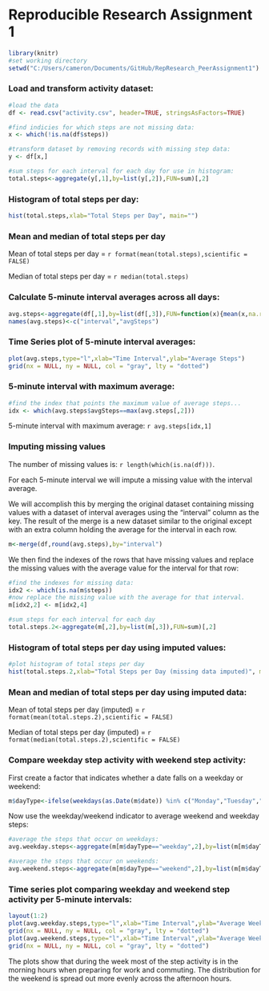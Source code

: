Reproducible Research Assignment 1
========================================================
```r
library(knitr)
#set working directory
setwd("C:/Users/cameron/Documents/GitHub/RepResearch_PeerAssignment1")
```
### Load and transform activity dataset:
``` r
#load the data
df <- read.csv("activity.csv", header=TRUE, stringsAsFactors=TRUE)

#find indicies for which steps are not missing data:
x <- which(!is.na(df$steps))

#transform dataset by removing records with missing step data:
y <- df[x,]

#sum steps for each interval for each day for use in histogram:
total.steps<-aggregate(y[,1],by=list(y[,2]),FUN=sum)[,2]
```
### Histogram of total steps per day:
```r
hist(total.steps,xlab="Total Steps per Day", main="")
```
### Mean and median of total steps per day

Mean of total steps per day = `r format(mean(total.steps),scientific = FALSE)`

Median of total steps per day = `r median(total.steps)`

### Calculate 5-minute interval averages across all days:
```r
avg.steps<-aggregate(df[,1],by=list(df[,3]),FUN=function(x){mean(x,na.rm=TRUE)})
names(avg.steps)<-c("interval","avgSteps")
```
### Time Series plot of 5-minute interval averages:
```r
plot(avg.steps,type="l",xlab="Time Interval",ylab="Average Steps")
grid(nx = NULL, ny = NULL, col = "gray", lty = "dotted")
```
### 5-minute interval with maximum average:
```r
#find the index that points the maximum value of average steps...
idx <- which(avg.steps$avgSteps==max(avg.steps[,2]))
```
5-minute interval with maximum average: `r avg.steps[idx,1]`

### Imputing missing values
The number of missing values is: `r length(which(is.na(df)))`.

For each 5-minute interval we will impute a missing value with the interval average.

We will accomplish this by merging the original dataset containing missing values with a dataset of interval averages using the "interval" column as the key. The result of the merge is a new dataset similar to the original except with an extra column holding the average for the interval in each row.
```r
m<-merge(df,round(avg.steps),by="interval")
```
We then find the indexes of the rows that have missing values and replace the missing values with the average value for the interval for that row:
```r
#find the indexes for missing data:
idx2 <- which(is.na(m$steps))
#now replace the missing value with the average for that interval.
m[idx2,2] <- m[idx2,4]

#sum steps for each interval for each day
total.steps.2<-aggregate(m[,2],by=list(m[,3]),FUN=sum)[,2]
```
### Histogram of total steps per day using imputed values:
```r

#plot histogram of total steps per day
hist(total.steps.2,xlab="Total Steps per Day (missing data imputed)", main="")
```
### Mean and median of total steps per day using imputed data:

Mean of total steps per day (imputed) = `r format(mean(total.steps.2),scientific = FALSE)`

Median of total steps per day (imputed) = `r format(median(total.steps.2),scientific = FALSE)`

### Compare weekday step activity with weekend step activity:

First create a factor that indicates whether a date falls on a weekday or weekend:
```r
m$dayType<-ifelse(weekdays(as.Date(m$date)) %in% c("Monday","Tuesday","Wednesday","Thursday","Friday"),"weekday","weekend")
```
Now use the weekday/weekend indicator to average weekend and weekday steps:
```r
#average the steps that occur on weekdays:
avg.weekday.steps<-aggregate(m[m$dayType=="weekday",2],by=list(m[m$dayType=="weekday",1]),FUN=function(x){mean(x,na.rm=TRUE)})

#average the steps that occur on weekends:
avg.weekend.steps<-aggregate(m[m$dayType=="weekend",2],by=list(m[m$dayType=="weekend",1]),FUN=function(x){mean(x,na.rm=TRUE)})
```
### Time series plot comparing weekday and weekend step activity per 5-minute intervals:
```r
layout(1:2)
plot(avg.weekday.steps,type="l",xlab="Time Interval",ylab="Average Weekday Steps")
grid(nx = NULL, ny = NULL, col = "gray", lty = "dotted")
plot(avg.weekend.steps,type="l",xlab="Time Interval",ylab="Average Weekend Steps")
grid(nx = NULL, ny = NULL, col = "gray", lty = "dotted")
```

The plots show that during the week most of the step activity is in the morning hours when preparing for work and commuting. The distribution for the weekend is spread out more evenly across the afternoon hours.

